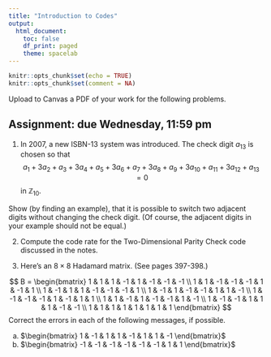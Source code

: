 ```yaml
---
title: "Introduction to Codes"
output:
  html_document:
    toc: false
    df_print: paged
    theme: spacelab
---
```


```r
knitr::opts_chunk$set(echo = TRUE)
knitr::opts_chunk$set(comment = NA)
```

Upload to Canvas a PDF of your work for the following problems. 

## Assignment: due Wednesday, 11:59 pm

1. In 2007, a new ISBN-13 system was introduced. The check digit $a_{13}$ is chosen so that
$$
a_1 + 3a_2 + a_3 + 3a_4 + a_5 + 3a_6 + a_7 + 3a_8 + a_9 +3a_{10} + a_{11} + 3a_{12} + a_{13} = 0
$$
in $\mathbb{Z}_{10}$.

Show (by finding an example), that it is possible to switch two adjacent digits without changing the check digit. (Of course, the adjacent digits in your example should not be equal.)

2. Compute the code rate for the Two-Dimensional Parity Check code discussed in the notes. 

3. Here's an $8 \times 8$ Hadamard matrix. (See pages 397-398.)

$$
B = \begin{bmatrix} 
1 & 1 & 1 & -1 & 1 & -1 & -1 & -1 \\ 
1 & 1 & -1 & -1 & -1 & 1 & -1 & 1 \\ 
1 & -1 & 1 & 1 & -1 & -1 & -1 & 1 \\ 
1 & -1 & 1 & -1 & -1 & 1 & 1 & -1 \\ 
1 & -1 & -1 & -1 & 1 & -1 & 1 & 1 \\ 
1 & 1 & -1 & 1 & -1 & -1 & 1 & -1 \\ 
1 & -1 & -1 & 1 & 1 & 1 & -1 & -1 \\ 
1 & 1 & 1 & 1 & 1 & 1 & 1 & 1  
\end{bmatrix}
$$
Correct the errors in each of the following messages, if possible.

a. $\begin{bmatrix} 1 & -1 & 1 & 1 & -1 & 1 & 1 & -1 \end{bmatrix}$ 
b. $\begin{bmatrix} -1 & -1 & -1 & -1 & -1 & -1 & 1 & 1 \end{bmatrix}$ 
